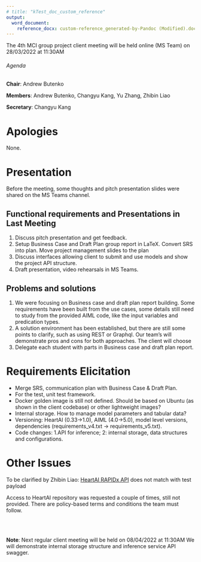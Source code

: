 ```yaml
---
# title: "kTest_doc_custom_reference"
output: 
  word_document:
    reference_docx: custom-reference_generated-by-Pandoc (Modified).docx
---
```

The 4th MCI group project client meeting will be held online (MS Team) on 28/03/2022 at 11:30AM

###### Agenda

**Chair**:  Andrew Butenko 

**Members**: Andrew Butenko, Changyu Kang, Yu Zhang, Zhibin Liao

**Secretary**: Changyu Kang

# Apologies 
None. 

# Presentation
Before the meeting, some thoughts and pitch presentation slides were shared on the MS Teams channel.

## Functional requirements and Presentations in Last Meeting  
1. Discuss pitch presentation and get feedback.
2. Setup Business Case and Draft Plan group report in LaTeX. Convert SRS into plan. Move project management slides to the plan
3. Discuss interfaces allowing client to submit and use models and show the project API structure.
4. Draft presentation, video rehearsals in MS Teams.

## Problems and solutions 
1. We were focusing on Business case and draft plan report building. Some requirements have been built from the use cases, some details still need to study from the provided AIML code, like the input variables and predication types.
2. A solution environment has been established, but there are still some points to clarify, such as using REST or Graphql. Our team’s will demonstrate pros and cons for both approaches. The client will choose
3. Delegate each student with parts in Business case and draft plan report.

# Requirements Elicitation 
* Merge SRS, communication plan with Business Case & Draft Plan.
* For the test, unit test framework.
*	Docker golden image is still not defined. Should be based on Ubuntu (as shown in the client codebase) or other lightweight images?
*	Internal storage. How to manage model parameters and tabular data?
*	Versioning: HeartAI (0.33->1.0), AIML (4.0->5.0), model level versions, dependencies (requirements_v4.txt -> requirements_v5.txt).
*	Code changes: 1.API for inference; 2: internal storage, data structures and configurations.

# Other Issues 
To be clarified by Zhibin Liao: [HeartAI RAPIDx API](https://postman.heartai.net/#b2b7de94-4673-492b-9291-b58cfbefcf92) does not match with test payload

Access to HeartAI repository was requested a couple of times, still not provided. There are policy-based terms and conditions the team must follow.

<br>
<br>
 
**Note**: Next regular client meeting will be held on 08/04/2022 at 11:30AM
We will demonstrate internal storage structure and inference service API swagger.

